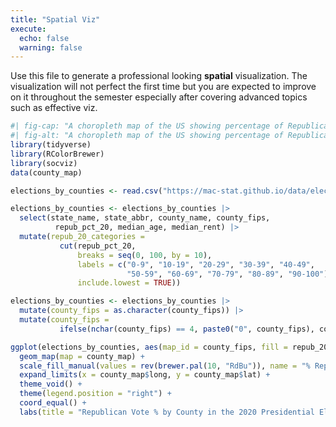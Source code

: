 ```yaml
---
title: "Spatial Viz"
execute: 
  echo: false
  warning: false
---
```


Use this file to generate a professional looking **spatial** visualization.  The visualization will not perfect the first time but you are expected to improve on it throughout the semester especially after covering advanced topics such as effective viz.

```r
#| fig-cap: "A choropleth map of the US showing percentage of Republican vote share by county in the 2020 presidential election."
#| fig-alt: "A choropleth map of the US showing percentage of Republican vote share by county in the 2020 presidential election. Republicans tend to have higher vote shares in less dense areas, and lower vote shares in more dense areas."
library(tidyverse)
library(RColorBrewer)
library(socviz)
data(county_map) 

elections_by_counties <- read.csv("https://mac-stat.github.io/data/election_2020_county.csv")

elections_by_counties <- elections_by_counties |> 
  select(state_name, state_abbr, county_name, county_fips,
          repub_pct_20, median_age, median_rent) |> 
  mutate(repub_20_categories = 
           cut(repub_pct_20, 
               breaks = seq(0, 100, by = 10),
               labels = c("0-9", "10-19", "20-29", "30-39", "40-49",
                          "50-59", "60-69", "70-79", "80-89", "90-100"),
               include.lowest = TRUE))

elections_by_counties <- elections_by_counties |> 
  mutate(county_fips = as.character(county_fips)) |> 
  mutate(county_fips = 
           ifelse(nchar(county_fips) == 4, paste0("0", county_fips), county_fips))

ggplot(elections_by_counties, aes(map_id = county_fips, fill = repub_20_categories)) +
  geom_map(map = county_map) +
  scale_fill_manual(values = rev(brewer.pal(10, "RdBu")), name = "% Republican") +
  expand_limits(x = county_map$long, y = county_map$lat) +
  theme_void() +
  theme(legend.position = "right") + 
  coord_equal() +
  labs(title = "Republican Vote % by County in the 2020 Presidential Election")
```

